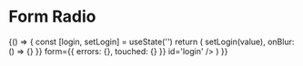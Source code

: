 
# Form Radio

<Props of={Radio} />

<Playground>
  {() => {
    const [login, setLogin] = useState('')
    return (
      <Radio
        i18n={{ label: 'Test label' }}
        field={{
          name: 'login',
          value: login,
          onChange: ({ target: { value } }) => setLogin(value),
          onBlur: () => {}
        }}
        form={{
          errors: {},
          touched: {}
        }}
        id='login'
      />
    )
  }}
</Playground>
